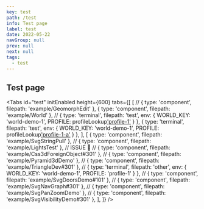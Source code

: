 ```yaml
---
key: test
path: /test
info: Test page
label: test
date: 2022-05-22
navGroup: null
prev: null
next: null
tags:
  - test
---
```



## Test page

<Tabs
  id="test"
  initEnabled
  height={600}
  tabs={[
    [
      // { type: 'component', filepath: 'example/GeomorphEdit' },
      { type: 'component', filepath: 'example/World' },
      // { type: 'terminal', filepath: 'test', env: { WORLD_KEY: 'world-demo-1', PROFILE: profileLookup['profile-1']() } },
      { type: 'terminal', filepath: 'test', env: { WORLD_KEY: 'world-demo-1', PROFILE: profileLookup['profile-1-a']() } },
    ],
    [
    { type: 'component', filepath: 'example/SvgStringPull' },
    // { type: 'component', filepath: 'example/LightsTest' }, // ISSUE 🚧
    // { type: 'component', filepath: 'example/Css3dForeignObject#301' },
    // { type: 'component', filepath: 'example/Pyramid3dDemo' },
    // { type: 'component', filepath: 'example/TriangleDev#301' },
    // { type: 'terminal', filepath: 'other', env: { WORLD_KEY: 'world-demo-1', PROFILE: 'profile-1' } },
    // { type: 'component', filepath: 'example/SvgDoorsDemo#101' },
    // { type: 'component', filepath: 'example/SvgNavGraph#301' },
    // { type: 'component', filepath: 'example/SvgPanZoomDemo' },
    // { type: 'component', filepath: 'example/SvgVisibilityDemo#301' },
    ],
  ]}
/>
